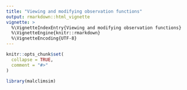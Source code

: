 ```yaml
---
title: "Viewing and modifying observation functions"
output: rmarkdown::html_vignette
vignette: >
  %\VignetteIndexEntry{Viewing and modifying observation functions}
  %\VignetteEngine{knitr::rmarkdown}
  %\VignetteEncoding{UTF-8}
---
```


```r
knitr::opts_chunk$set(
  collapse = TRUE,
  comment = "#>"
)
```

```r
library(malclimsim)
```
